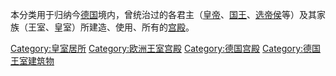 本分类用于归纳今[[德国|德国]]境内，曾统治过的各君主（[[皇帝|皇帝]]、[[国王|国王]]、[[选帝侯|选帝侯]]等）及其家族（王室、皇室）所建造、使用、所有的[[宫殿|宫殿]]。

[[Category:皇室居所|Category:皇室居所]]
[[Category:欧洲王室宫殿|Category:欧洲王室宫殿]]
[[Category:德国宫殿|Category:德国宫殿]]
[[Category:德国王室建筑物|Category:德国王室建筑物]]
